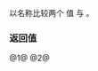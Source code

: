 {{cpp/chrono/title|1=operator==,&lt;=&gt;{{small|(std::chrono::time_zone)}}}}
{{cpp/chrono/time_zone/navbar}}
{{dcl begin}}
{{dcl header|chrono}}
{{dcl|since=c++20|num=1|1=
bool operator==( const std::chrono::time_zone&amp; x,
                 const std::chrono::time_zone&amp; y ) noexcept;
}}
{{dcl|since=c++20|num=2|1=
std::strong_ordering operator&lt;=&gt;( const std::chrono::time_zone&amp; x,
                                  const std::chrono::time_zone&amp; y ) noexcept;
}}
{{dcl end}}

以名称比较两个 {{tt|time_zone}} 值 {{c|x}} 与 {{c|y}}。

{{cpp/note synthesized compare}}

=== 返回值 ===
@1@ {{c|1=x.name() == y.name()}}
@2@ {{c|1=x.name() &lt;=&gt; y.name()}}

{{langlinks|en|es|ja|ru}}